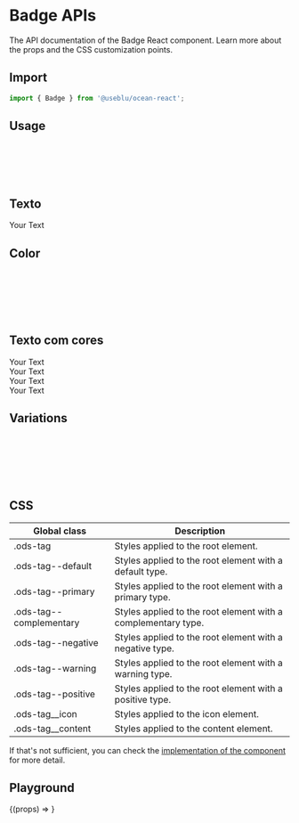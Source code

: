 
<Meta title="Components/Badge" component={Badge} />

# Badge APIs

The API documentation of the Badge React component. Learn more about the props and the CSS customization points.

## Import

```javascript
import { Badge } from '@useblu/ocean-react';
```

## Usage

<Canvas withSource="open" withToolbar>
  <Story name="count">
    <Badge count={0} />
    <br />
    <Badge count={1} />
    <br />
    <Badge count={99} />
    <br />
    <Badge count={123} />
    <br />
  </Story>
</Canvas>

## Texto

<Canvas>
  <Story name="text">
    <Badge>Your Text</Badge>
  </Story>
</Canvas>

## Color

<Canvas withSource="open" withToolbar>
  <Story name="color">
    <Badge count={99} />
    <br />
    <Badge count={99} color="brand" />
    <br />
    <Badge count={99} color="complementary" />
    <br />
    <Badge count={99} color="alert" />
    <br />
    <Badge count={99} color="neutral" />
    <br />
  </Story>
</Canvas>

## Texto com cores

<Canvas>
  <Story name="text-with-colors">
    <Badge color="brand">Your Text</Badge>
    <br />
    <Badge color="complementary">Your Text</Badge>
    <br />
    <Badge color="alert">Your Text</Badge>
    <br />
    <Badge color="neutral">Your Text</Badge>
  </Story>
</Canvas>

## Variations

<Canvas withSource="open" withToolbar>
  <Story name="variations">
    <Badge count={99} variation="tiny" />
    <br />
    <Badge count={99} variation="small" />
    <br />
    <Badge count={919} variation="small" />
    <br />
    <Badge count={99} variation="medium" />
    <br />
    <Badge count={919} variation="medium" />
    <br />
  </Story>
</Canvas>

## CSS

| Global class            | Description                                                   |
| ----------------------- | ------------------------------------------------------------- |
| .ods-tag                | Styles applied to the root element.                           |
| .ods-tag--default       | Styles applied to the root element with a default type.       |
| .ods-tag--primary       | Styles applied to the root element with a primary type.       |
| .ods-tag--complementary | Styles applied to the root element with a complementary type. |
| .ods-tag--negative      | Styles applied to the root element with a negative type.      |
| .ods-tag--warning       | Styles applied to the root element with a warning type.       |
| .ods-tag--positive      | Styles applied to the root element with a positive type.      |
| .ods-tag\_\_icon        | Styles applied to the icon element.                           |
| .ods-tag\_\_content     | Styles applied to the content element.                        |

If that's not sufficient, you can check the [implementation of the component](https://github.com/ocean-ds/ocean-web/blob/master/packages/ocean-react/src/Badge/Badge.tsx) for more detail.

## Playground

<Canvas>
  <Story
    name="playground"
    args={{
      children: 'Lorem ipsum',
    }}
  >
    {(props) => <Badge {...props} />}
  </Story>
</Canvas>
